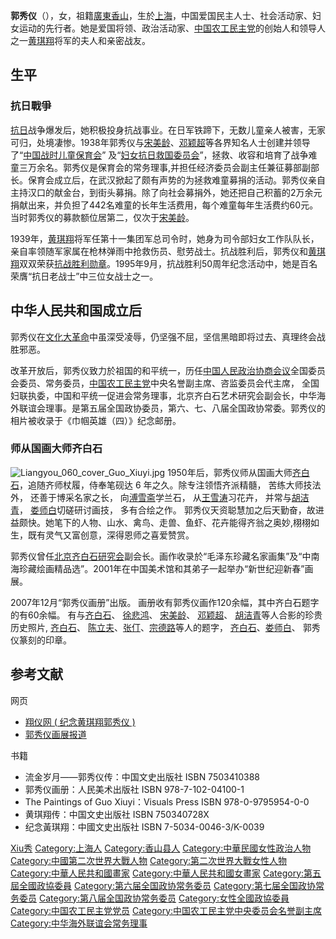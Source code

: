 {{no footnotes|time=2018-07-17T09:33:58+00:00}}
{{Infobox_Person
| name = 郭秀仪
|image=Guo_xiuyi_web.jpg
|box_width=200
|occupation= 政治人物
| period = 20世纪 
|birth_name=
|other_names =
| Sex = 女
|birth_date= 1911年5月2日
|birth_place={{QIN}}[[上海|上海]]
|death_date= 2006年11月16日
|death_place={{PRC}}[[北京|北京]]
| nationality ={{PRC}}
| residence = 
| party = {{KMT}}<br>[[中國農工民主黨|中國農工民主黨]]
| religion = 
| spouse = [[黃琪翔|黃琪翔]]
| relatives = 
| educate = 
| past = [[中國戰時兒童保育會|中國戰時兒童保育會]]常务理事<br>[[中國戰時兒童保育會|中國戰時兒童保育會]]经济委员会副主任, 征募部副部长<br>婦女抗日救國委員會會員<br>第11集團軍總司令部婦女工作隊隊長<br>人民政協會議全國委員、常委<br>中國農工民主黨中央名譽副主席<br>[[中國農工民主黨|中國農工民主黨]]咨監委員會代主席<br>[[全國婦聯|全國婦聯]]執委<br>[[中國和平統一促進會|中國和平統一促進會]]常務理事<br>北京齊白石藝術研究會副會長<br>[[中華海外聯誼會|中華海外聯誼會]]理事<br>第五屆全國政協委員<br>第六、七、八屆[[全國政協|全國政協]]常委 
| work =郭秀儀畫冊
| award =抗日戰爭勝利勳章<br>抗日战争胜利60周年纪念章
}}
'''郭秀仪'''（{{bd|1911年|5月2日|2006年|11月16日|catIdx=G}}），女，祖籍[[广东省|廣東]][[香山县|香山]]，生於[[上海|上海]]，中国爱国民主人士、社会活动家、妇女运动的先行者。她是爱国将领、政治活动家、[[中国农工民主党|中国农工民主党]]的创始人和领导人之一[[黄琪翔|黄琪翔]]将军的夫人和亲密战友。

== 生平 ==
=== 抗日戰爭 ===
[[抗日|抗日]]战争爆发后，她积极投身抗战事业。在日军铁蹄下，无数儿童亲人被害，无家可归，处境凄惨。1938年郭秀仪与[[宋美龄|宋美龄]]、[[邓颖超|邓颖超]]等各界知名人士创建并领导了“[[中国战时儿童保育会|中国战时儿童保育会]]” 及“[[妇女抗日救国委员会|妇女抗日救国委员会]]”，拯救、收容和培育了战争难童三万余名。郭秀仪是保育会的常务理事,并担任经济委员会副主任兼征募部副部长。保育会成立后，在武汉掀起了颇有声势的为拯救难童募捐的活动。郭秀仪亲自主持汉口的献金台，到街头募捐。除了向社会募捐外，她还把自己积蓄的2万余元捐献出来，并负担了442名难童的长年生活费用，每个难童每年生活费约60元。当时郭秀仪的募款额位居第二，仅次于[[宋美龄|宋美龄]]。

1939年，[[黄琪翔|黄琪翔]]将军任第十一集团军总司令时，她身为司令部妇女工作队队长，亲自率领随军家属在枪林弹雨中抢救伤员、慰劳战士。抗战胜利后，郭秀仪和[[黄琪翔|黄琪翔]]双双荣获[[抗战胜利勋章|抗战胜利勋章]]。1995年9月，抗战胜利50周年纪念活动中，她是百名荣膺“抗日老战士”中三位女战士之一。

==中华人民共和国成立后==
郭秀仪在[[文化大革命|文化大革命]]中虽深受凌辱，仍坚强不屈，坚信黑暗即将过去、真理终会战胜邪恶。

改革开放后，郭秀仪致力於祖国的和平统一，历任[[中国人民政治协商会议|中国人民政治协商会议]]全国委员会委员、常务委员，[[中国农工民主党|中国农工民主党]]中央名誉副主席、咨监委员会代主席， 全国妇联执委，中国和平统一促进会常务理事，北京齐白石艺术研究会副会长，中华海外联谊会理事。是第五届全国政协委员，第六、七、八届全国政协常委。郭秀仪的相片被收录于《巾帼英雄（四）》纪念邮册。

=== 师从国画大师齐白石 ===
[[File:Liangyou_060_cover_Guo_Xiuyi.jpg|thumb]]
1950年后，郭秀仪师从国画大师[[齐白石|齐白石]]，追随齐师杖履，侍奉笔砚达 6 年之久。除专注领悟齐派精髓， 苦练大师技法外， 还善于博采名家之长， 向[[溥雪斋|溥雪斋]]学兰石， 从[[王雪涛|王雪涛]]习花卉， 并常与[[胡洁青|胡洁青]]， [[娄师白|娄师白]]切磋研讨画技， 多有合绘之作。 郭秀仪天资聪慧加之后天勤奋，故进益颇快。她笔下的人物、山水、禽鸟、走兽、鱼虾、花卉能得齐翁之奥妙,栩栩如生，既有灵气又富创意，深得恩师之喜爱赞赏。

郭秀仪曾任[[北京齐白石研究会|北京齐白石研究会]]副会长。画作收录於“毛泽东珍藏名家画集”及“中南海珍藏绘画精品选”。2001年在中国美术馆和其弟子一起举办“新世纪迎新春”画展。

2007年12月“郭秀仪画册”出版。 画册收有郭秀仪画作120余幅，其中齐白石题字的有60余幅。  有与[[齐白石|齐白石]]、 [[徐悲鸿|徐悲鸿]]、 [[宋美龄|宋美龄]]、 [[邓颖超|邓颖超]]、 [[胡洁青|胡洁青]]等人合影的珍贵历史照片, [[齐白石|齐白石]]、 [[陈立夫|陈立夫]]、[[张仃|张仃]]、[[宗德路|宗德路]]等人的题字， [[齐白石|齐白石]]、[[娄师白|娄师白]]、 郭秀仪篆刻的印章。

== 参考文献 ==
; 网页
* [http://www.xiangyi.org 翔仪网 ( 纪念黄琪翔郭秀仪 )] {{Wayback|url=http://www.xiangyi.org/ |date=20040206213337 }}
* [http://blog.voc.com.cn/blog.php?do=showone&type=blog&cid=118000000&itemid=526313 郭秀仪画展报道] {{Wayback|url=http://blog.voc.com.cn/blog.php?do=showone&type=blog&cid=118000000&itemid=526313 |date=20120514100457 }}

; 书籍
* 流金岁月——郭秀仪传：中国文史出版社 ISBN 7503410388 
* 郭秀仪画册：人民美术出版社 ISBN 978-7-102-04100-1 
* The Paintings of Guo Xiuyi：Visuals Press ISBN 978-0-9795954-0-0
* 黄琪翔传：中国文史出版社 ISBN 750340728X 
* 纪念黃琪翔：中國文史出版社 ISBN 7-5034-0046-3/K-0039 

{{Navboxes 
| title  = 郭秀仪在[[中国农工民主党|中国农工民主党]]的职务
| list1  =
{{中国农工民主党第九届中央委员会}}
{{中国农工民主党第十二届中央委员会}}
{{中国农工民主党第十三届中央委员会}}
}}
{{Navboxes 
| title  = 郭秀仪在[[中华海外联谊会|中华海外联谊会]]的职务
| list1  =
{{中华海外联谊会第一届理事会}}
}}

{{Authority control}}
{{DEFAULTSORT:Guo郭}}
[[Category:郭姓|Xiu秀]]
[[Category:上海人|Category:上海人]]
[[Category:香山县人|Category:香山县人]]
[[Category:中華民國女性政治人物|Category:中華民國女性政治人物]]
[[Category:中國第二次世界大戰人物|Category:中國第二次世界大戰人物]]
[[Category:第二次世界大戰女性人物|Category:第二次世界大戰女性人物]]
[[Category:中華人民共和國畫家|Category:中華人民共和國畫家]]
[[Category:中華人民共和國女畫家|Category:中華人民共和國女畫家]]
[[Category:第五屆全國政協委員|Category:第五屆全國政協委員]]
[[Category:第六届全国政协常务委员|Category:第六届全国政协常务委员]]
[[Category:第七届全国政协常务委员|Category:第七届全国政协常务委员]]
[[Category:第八届全国政协常务委员|Category:第八届全国政协常务委员]]
[[Category:女性全國政協委員|Category:女性全國政協委員]]
[[Category:中国农工民主党党员|Category:中国农工民主党党员]]
[[Category:中国农工民主党中央委员会名誉副主席|Category:中国农工民主党中央委员会名誉副主席]]
[[Category:中华海外联谊会常务理事|Category:中华海外联谊会常务理事]]